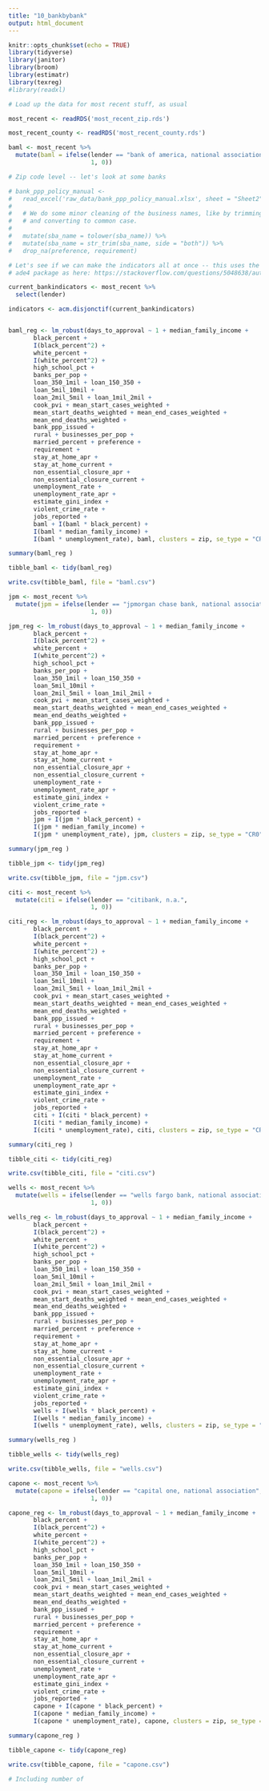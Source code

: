 ```yaml
---
title: "10_bankbybank"
output: html_document
---
```


```r
knitr::opts_chunk$set(echo = TRUE)
library(tidyverse)
library(janitor)
library(broom)
library(estimatr)
library(texreg)
#library(readxl)
```

```r
# Load up the data for most recent stuff, as usual

most_recent <- readRDS('most_recent_zip.rds')

most_recent_county <- readRDS('most_recent_county.rds')

baml <- most_recent %>%
  mutate(baml = ifelse(lender == "bank of america, national association",
                       1, 0))
```


```r
# Zip code level -- let's look at some banks

# bank_ppp_policy_manual <- 
#   read_excel('raw_data/bank_ppp_policy_manual.xlsx', sheet = "Sheet2") %>%
#   
#   # We do some minor cleaning of the business names, like by trimming
#   # and converting to common case.
#   
#   mutate(sba_name = tolower(sba_name)) %>%
#   mutate(sba_name = str_trim(sba_name, side = "both")) %>%
#   drop_na(preference, requirement)
```


```r
# Let's see if we can make the indicators all at once -- this uses the 
# ade4 package as here: https://stackoverflow.com/questions/5048638/automatically-expanding-an-r-factor-into-a-collection-of-1-0-indicator-variables

current_bankindicators <- most_recent %>%
  select(lender)

indicators <- acm.disjonctif(current_bankindicators)
```

```r


```

```r
baml_reg <- lm_robust(days_to_approval ~ 1 + median_family_income +
       black_percent +
       I(black_percent^2) +
       white_percent +
       I(white_percent^2) + 
       high_school_pct +
       banks_per_pop + 
       loan_350_1mil + loan_150_350 + 
       loan_5mil_10mil +
       loan_2mil_5mil + loan_1mil_2mil +
       cook_pvi + mean_start_cases_weighted + 
       mean_start_deaths_weighted + mean_end_cases_weighted +
       mean_end_deaths_weighted + 
       bank_ppp_issued +
       rural + businesses_per_pop +
       married_percent + preference +
       requirement + 
       stay_at_home_apr +
       stay_at_home_current +
       non_essential_closure_apr +
       non_essential_closure_current + 
       unemployment_rate + 
       unemployment_rate_apr + 
       estimate_gini_index +
       violent_crime_rate +
       jobs_reported + 
       baml + I(baml * black_percent) + 
       I(baml * median_family_income) +
       I(baml * unemployment_rate), baml, clusters = zip, se_type = "CR0")

summary(baml_reg )

tibble_baml <- tidy(baml_reg)

write.csv(tibble_baml, file = "baml.csv")
```


```r
jpm <- most_recent %>%
  mutate(jpm = ifelse(lender == "jpmorgan chase bank, national association",
                       1, 0))
```


```r
jpm_reg <- lm_robust(days_to_approval ~ 1 + median_family_income +
       black_percent +
       I(black_percent^2) +
       white_percent +
       I(white_percent^2) + 
       high_school_pct +
       banks_per_pop + 
       loan_350_1mil + loan_150_350 + 
       loan_5mil_10mil +
       loan_2mil_5mil + loan_1mil_2mil +
       cook_pvi + mean_start_cases_weighted + 
       mean_start_deaths_weighted + mean_end_cases_weighted +
       mean_end_deaths_weighted + 
       bank_ppp_issued +
       rural + businesses_per_pop +
       married_percent + preference +
       requirement + 
       stay_at_home_apr +
       stay_at_home_current +
       non_essential_closure_apr +
       non_essential_closure_current + 
       unemployment_rate + 
       unemployment_rate_apr + 
       estimate_gini_index +
       violent_crime_rate +
       jobs_reported + 
       jpm + I(jpm * black_percent) + 
       I(jpm * median_family_income) +
       I(jpm * unemployment_rate), jpm, clusters = zip, se_type = "CR0")

summary(jpm_reg )

tibble_jpm <- tidy(jpm_reg)

write.csv(tibble_jpm, file = "jpm.csv")
```


```r
citi <- most_recent %>%
  mutate(citi = ifelse(lender == "citibank, n.a.",
                       1, 0))

citi_reg <- lm_robust(days_to_approval ~ 1 + median_family_income +
       black_percent +
       I(black_percent^2) +
       white_percent +
       I(white_percent^2) + 
       high_school_pct +
       banks_per_pop + 
       loan_350_1mil + loan_150_350 + 
       loan_5mil_10mil +
       loan_2mil_5mil + loan_1mil_2mil +
       cook_pvi + mean_start_cases_weighted + 
       mean_start_deaths_weighted + mean_end_cases_weighted +
       mean_end_deaths_weighted + 
       bank_ppp_issued +
       rural + businesses_per_pop +
       married_percent + preference +
       requirement + 
       stay_at_home_apr +
       stay_at_home_current +
       non_essential_closure_apr +
       non_essential_closure_current + 
       unemployment_rate + 
       unemployment_rate_apr + 
       estimate_gini_index +
       violent_crime_rate +
       jobs_reported + 
       citi + I(citi * black_percent) + 
       I(citi * median_family_income) +
       I(citi * unemployment_rate), citi, clusters = zip, se_type = "CR0")

summary(citi_reg )

tibble_citi <- tidy(citi_reg)

write.csv(tibble_citi, file = "citi.csv")
```


```r
wells <- most_recent %>%
  mutate(wells = ifelse(lender == "wells fargo bank, national association",
                       1, 0))

wells_reg <- lm_robust(days_to_approval ~ 1 + median_family_income +
       black_percent +
       I(black_percent^2) +
       white_percent +
       I(white_percent^2) + 
       high_school_pct +
       banks_per_pop + 
       loan_350_1mil + loan_150_350 + 
       loan_5mil_10mil +
       loan_2mil_5mil + loan_1mil_2mil +
       cook_pvi + mean_start_cases_weighted + 
       mean_start_deaths_weighted + mean_end_cases_weighted +
       mean_end_deaths_weighted + 
       bank_ppp_issued +
       rural + businesses_per_pop +
       married_percent + preference +
       requirement + 
       stay_at_home_apr +
       stay_at_home_current +
       non_essential_closure_apr +
       non_essential_closure_current + 
       unemployment_rate + 
       unemployment_rate_apr + 
       estimate_gini_index +
       violent_crime_rate +
       jobs_reported + 
       wells + I(wells * black_percent) + 
       I(wells * median_family_income) +
       I(wells * unemployment_rate), wells, clusters = zip, se_type = "CR0")

summary(wells_reg )

tibble_wells <- tidy(wells_reg)

write.csv(tibble_wells, file = "wells.csv")
```


```r
capone <- most_recent %>%
  mutate(capone = ifelse(lender == "capital one, national association",
                       1, 0))

capone_reg <- lm_robust(days_to_approval ~ 1 + median_family_income +
       black_percent +
       I(black_percent^2) +
       white_percent +
       I(white_percent^2) + 
       high_school_pct +
       banks_per_pop + 
       loan_350_1mil + loan_150_350 + 
       loan_5mil_10mil +
       loan_2mil_5mil + loan_1mil_2mil +
       cook_pvi + mean_start_cases_weighted + 
       mean_start_deaths_weighted + mean_end_cases_weighted +
       mean_end_deaths_weighted + 
       bank_ppp_issued +
       rural + businesses_per_pop +
       married_percent + preference +
       requirement + 
       stay_at_home_apr +
       stay_at_home_current +
       non_essential_closure_apr +
       non_essential_closure_current + 
       unemployment_rate + 
       unemployment_rate_apr + 
       estimate_gini_index +
       violent_crime_rate +
       jobs_reported + 
       capone + I(capone * black_percent) + 
       I(capone * median_family_income) +
       I(capone * unemployment_rate), capone, clusters = zip, se_type = "CR0")

summary(capone_reg )

tibble_capone <- tidy(capone_reg)

write.csv(tibble_capone, file = "capone.csv")
```


```r
# Including number of
```

